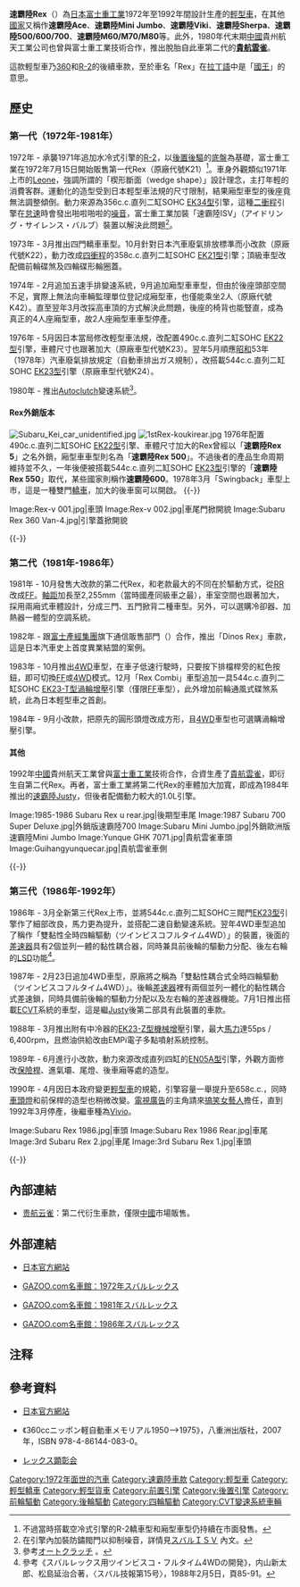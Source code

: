 {{noteTA
|T=zh-cn:斯巴鲁Rex; zh-tw:速霸陸Rex; zh-hk:富士Rex
|1=zh-cn:斯巴鲁; zh-tw:速霸陸; zh-hk:富士
|2=zh-hans:发动机; zh-hant:引擎;
|3=zh-cn:水平对置; zh-tw:水平對臥; 
}}
{{Infobox Automobile
|name          = 速霸陸Rex
|image         = File:1988 Subaru M70 Super Deluxe 3-door hatchback (2015-07-24) 01.jpg
|manufacturer  = [[富士重工業|富士重工業]]
|predecessor   = [[速霸陸360|速霸陸360]]、[[速霸陸R-2|速霸陸R-2]]
|successor     = [[速霸陸Vivio|速霸陸Vivio]]
|class         = [[輕型車|輕型車]]
|production    = 1972年-1992年
}}

'''速霸陸Rex'''（{{lang-ja|スバル・レックス}}）為[[日本|日本]][[富士重工業|富士重工業]]1972年至1992年間設計生產的[[輕型車|輕型車]]，在其他[[國家|國家]]又稱作'''速霸陸Ace'''、'''速霸陸Mini Jumbo'''、'''速霸陸Viki'''、'''速霸陸Sherpa'''、'''速霸陸500/600/700'''、'''速霸陸M60/M70/M80'''等。此外，1980年代末期[[中國|中國]]貴州航天工業公司也曾與富士重工業技術合作，推出脫胎自此車第二代的'''[[貴航雲雀|貴航雲雀]]'''。

這款輕型車乃[[速霸陸360|360]]和[[速霸陸R-2|R-2]]的後續車款，至於車名「Rex」在[[拉丁語|拉丁語]]中是「[[君主|國王]]」的意思。

== 歷史 ==
=== 第一代（1972年-1981年） ===
{{Infobox Automobile
|name          = 速霸陸Rex（第一代）
|aka           = 速霸陸500/600
|image         = [[File:1stRex.jpg|220px]]<br>[[File:Rex-v_003.jpg|220px]]
|manufacturer  = [[富士重工業|富士重工業]]
|predecessor   = [[速霸陸360|速霸陸360]]、[[速霸陸R-2|速霸陸R-2]]
|successor     = 
|class         = [[輕型車|輕型車]]
|assembly      = 
|body_style    = 輕型二/四門轎車、輕型三門掀背車、輕型三門廂型車
|production    = 1972年-1981年
|layout        = [[後置後驅|RR]]
|transmission  = 四/五速手動排檔<br>1980年-1981年可選購[[半自动变速器|Autoclutch]]變速系統
|engine        = 356c.c.直列二缸SOHC[[两冲程循环|二衝程]]水冷式[[速霸陸EK族引擎#EK34型|EK34型]]引擎<br>358c.c.直列二缸SOHC[[四冲程循环|四衝程]]水冷式[[速霸陸EK族引擎#EK21型|EK21型]]引擎<br>490c.c.直列二缸SOHC四衝程水冷式[[速霸陸EK族引擎#EK22型|EK22型]]引擎<br>544c.c.直列二缸SOHC四衝程水冷式[[速霸陸EK族引擎#EK23型|EK23型]]引擎
|wheelbase     = 1,920mm
|length        = 2,995mm - 3,190mm
|width         = 1,295mm - 1,395mm
|height        = 1,255mm - 1,385mm
|weight        = 480kg - 570kg
|fuel_capacity = 
|related       = 
|similar       =
|designer      = 
}}

1972年 - 承襲1971年追加水冷式引擎的[[速霸陸R-2|R-2]]，以[[後置後驅|後置後驅]]的[[底盤|底盤]]為基礎，富士重工業在1972年7月15日開始販售第一代Rex（原廠代號K21）<ref>不過當時搭載空冷式引擎的R-2轎車型和廂型車型仍持續在市面發售。</ref>。車身外觀類似1971年上市的[[速霸陸Leone|Leone]]，強調所謂的「楔形斷面（wedge shape）」設計理念，主打年輕的消費客群。運動化的造型受到日本輕型車法規的尺寸限制，結果廂型車型的後座竟無法調整傾倒。動力來源為356c.c.直列二缸SOHC [[速霸陸EK族引擎#EK34型|EK34型]]引擎，這種[[两冲程循环|二衝程]]引擎在[[怠速|怠速]]時會發出啪啦啪啦的[[噪音|噪音]]，富士重工業加裝「速霸陸ISV」（{{ja}}アイドリング・サイレンス・バルブ）裝置以解決此問題<ref>在引擎內加裝防鏽閥門以抑制噪音，詳情見{{ja}}[http://www.geocities.jp/misamima90/t01.htm スバルＩＳＶ] {{Wayback|url=http://www.geocities.jp/misamima90/t01.htm |date=20150109162014 }}內文。</ref>。

1973年 - 3月推出四門轎車車型。10月針對日本汽車廢氣排放標準而小改款（原廠代號K22），動力改成[[四冲程循环|四衝程]]的358c.c.直列二缸SOHC [[速霸陸EK族引擎#EK21型|EK21型]]引擎；頂級車型改配備前輪碟煞及四輪碟形輪圈蓋。

1974年 - 2月追加五速手排變速系統，9月追加廂型車車型，但由於後座頭部空間不足，實際上無法向車輛監理單位登記成廂型車，也僅能乘坐2人（原廠代號K42）。直至翌年3月改採高車頂的方式解決此問題，後座的椅背也能豎直，成為真正的4人座廂型車，故2人座廂型車車型停產。

1976年 - 5月因日本當局修改輕型車法規，改配置490c.c.直列二缸SOHC [[速霸陸EK族引擎#EK22型|EK22型]]引擎，車體尺寸也跟著加大（原廠車型代號K23）。翌年5月順應[[昭和|昭和]]53年（1978年）汽車廢氣排放規定（{{ja}}自動車排出ガス規制），改搭載544c.c.直列二缸SOHC [[速霸陸EK族引擎#EK23型|EK23型]]引擎（原廠車型代號K24）。

1980年 - 推出[[半自动变速器|Autoclutch]]變速系統<ref>參考{{ja}}[http://www.geocities.jp/misamima90/t04.htm オートクラッチ] {{Wayback|url=http://www.geocities.jp/misamima90/t04.htm |date=20160908053555 }}。</ref>。

==== Rex外銷版本 ====
[[File:Subaru_Kei_car_unidentified.jpg|thumb]]
[[File:1stRex-koukirear.jpg|thumb]]
1976年配置490c.c.直列二缸SOHC [[速霸陸EK族引擎#EK22型|EK22型]]引擎、車體尺寸加大的Rex曾經以「'''速霸陸Rex 5'''」之名外銷，廂型車車型則名為「'''速霸陸Rex 500'''」。不過後者的產品生命周期維持並不久，一年後便被搭載544c.c.直列二缸SOHC [[速霸陸EK族引擎#EK23型|EK23型]]引擎的「'''速霸陸Rex 550'''」取代，某些國家則稱作'''速霸陸600'''。1978年3月「Swingback」車型上市，這是一種雙門[[轎車|轎車]]，加大的後車窗可以開啟。
{{-}}

<gallery>
Image:Rex-v 001.jpg|車頭
Image:Rex-v 002.jpg|車尾門掀開貌
Image:Subaru Rex 360 Van-4.jpg|引擎蓋掀開貌
</gallery>
{{-}}

=== 第二代（1981年-1986年） ===
{{Infobox Automobile
|name          = 速霸陸Rex（第二代）
|aka           = 速霸陸600/700、速霸陸Mini Jumbo、速霸陸Sherpa、[[貴航雲雀|貴航雲雀]]
|image         = [[File:REX_2nd-early.jpg|220px]]<br>[[File:1985-1986_Subaru_Rex_u.jpg|220px]]
|manufacturer  = [[富士重工業|富士重工業]]
|predecessor   = 
|successor     = 
|class         = [[輕型車|輕型車]]
|assembly      = 
|body_style    = 輕型三/五門掀背車
|production    = 1981年-1986年
|layout        = [[前置前驅|FF]] / [[四輪驅動|4WD]]
|transmission  = 五速手動排檔
|engine        = 544c.c.直列二缸SOHC [[速霸陸EK族引擎#EK23型|EK23型]]引擎<br>544c.c.直列二缸SOHC [[速霸陸EK族引擎#EK23-T型（渦輪增壓、二閥門）|EK23-T型]][[渦輪增壓器|渦輪增壓]]引擎<br>665c.c.直列二缸SOHC [[速霸陸EK族引擎#EK42型|EK42型]]引擎（外銷版本）<br>658c.c.直列四缸SOHC [[速霸陸EN族引擎#EN07F型|EN07F型]]
|wheelbase     = 2,255mm
|length        = 3,195mm
|width         = 1,395mm
|height        = 1,350mm
|weight        = 565kg
|fuel_capacity = 
|related       = [[貴航雲雀|貴航雲雀]]
|similar       =
|designer      = 
}}

1981年 - 10月發售大改款的第二代Rex，和老款最大的不同在於驅動方式，從[[後置後驅|RR]]改成[[前置前驅|FF]]。[[軸距|軸距]]加長至2,255mm（當時國產同級車之最），車室空間也跟著加大，採用兩廂式車體設計，分成三門、五門掀背二種車型。另外，可以選購冷卻器、加熱器一體型的空調系統。

1982年 - 跟[[富士產經集團|富士產經集團]]旗下通信販售部門{{link-ja|Dinos公司|ディノス}}（{{lang|ja|株式会社ディノス}}）合作，推出「Dinos Rex」車款，這是日本汽車史上首度異業結盟的案例。

1983年 - 10月推出[[四輪驅動|4WD]]車型，在車子低速行駛時，只要按下排檔桿旁的紅色按鈕，即可切換[[前置前驅|FF]]或[[四輪驅動|4WD]]模式。12月「Rex Combi」車型追加一具544c.c.直列二缸SOHC [[速霸陸EK族引擎#EK23-T型（渦輪增壓、二閥門）|EK23-T型]][[渦輪增壓器|渦輪增壓]]引擎（僅限[[前置前驅|FF]]車型），此外增加前輪通風式碟煞系統，此為日本輕型車之首創。

1984年 - 9月小改款，把原先的圓形頭燈改成方形，且[[四輪驅動|4WD]]車型也可選購渦輪增壓引擎。

==== 其他 ====
1992年[[中國|中國]]貴州航天工業曾與[[富士重工業|富士重工業]]技術合作，合資生產了[[貴航雲雀|貴航雲雀]]，即衍生自第二代Rex。再者，富士重工業將第二代Rex的車體加大加寬，即成為1984年推出的[[速霸陸Justy|速霸陸Justy]]，但後者配備動力較大的1.0L引擎。

<gallery>
Image:1985-1986 Subaru Rex u rear.jpg|後期型車尾
Image:1987 Subaru 700 Super Deluxe.jpg|外銷版速霸陸700
Image:Subaru Mini Jumbo.jpg|外銷歐洲版速霸陸Mini Jumbo
Image:Yunque GHK 7071.jpg|貴航雲雀車頭
Image:Guihangyunquecar.jpg|貴航雲雀車側
</gallery>
{{-}}

=== 第三代（1986年-1992年） ===
{{Infobox Automobile
|name          = 速霸陸Rex（第三代）
|aka           = 速霸陸Fiori、速霸陸M60/M70/M80、速霸陸Mini Jumbo、速霸陸Sherpa、速霸陸Viki
|image         = [[File:Subaru_Rex.jpg|220px]]<br>[[File:Subaru_Rex_rear.jpg|220px]]
|manufacturer  = [[富士重工業|富士重工業]]
|predecessor   = 
|successor     = [[速霸陸Vivio|速霸陸Vivio]]
|class         = [[輕型車|輕型車]]
|assembly      = 
|body_style    = 輕型三/五門掀背車
|production    = 1986年-1992年
|layout        = [[前置前驅|FF]] / [[四輪驅動|4WD]]
|transmission  = 二速自動排檔、[[電子式無段變速自排系統|ECVT]]
|engine        = 544c.c.直列二缸SOHC三閥門[[速霸陸EK族引擎#EK23型（自然進氣、三閥門）|EK23型]]引擎<br>544c.c.直列二缸SOHC三閥門[[速霸陸EK族引擎#EK23-Z型（機械增壓、三閥門）|EK23-Z型]][[机械增压器|機械增壓]]引擎<br>547c.c.直列四缸SOHC [[速霸陸EN族引擎#EN05A型|EN05A型]]引擎<br>547c.c.直列四缸SOHC [[速霸陸EN族引擎#EN05Z型|EN05Z型]][[機械增壓器|機械增壓]]引擎<br>658c.c.直列四缸SOHC [[速霸陸EN族引擎#EN07A型（自然進氣、化油器）|EN07A型]]引擎<br>658c.c.直列四缸SOHC [[速霸陸EN族引擎#EN07E型（自然進氣、EMPi）|EN07E型]]引擎<br>658c.c.直列四缸SOHC [[速霸陸EN族引擎#EN07Z型（機械增壓附中冷器、EMPi）|EN07Z型]][[機械增壓器|機械增壓]]引擎<br>665c.c.直列二缸SOHC [[速霸陸EK族引擎#EK42型|EK42型]]引擎（外銷版本）<br>758c.c.直列四缸SOHC [[速霸陸EN族引擎#EN08型|EN08型]]引擎（外銷版本）
|wheelbase     = 2,255mm
|length        = 3,195mm - 3,295mm
|width         = 1,395mm
|height        = 1,360mm
|weight        = 590kg
|fuel_capacity = 
|related       = 
|similar       =
|designer      = 
}}

1986年 - 3月全新第三代Rex上市，並將544c.c.直列二缸SOHC三閥門[[速霸陸EK族引擎#EK23型（自然進氣、三閥門）|EK23型]]引擎作了細部改良，馬力更為提升，並搭配二速自動變速系統。翌年4WD車型追加了稱作「雙黏性全時四輪驅動（{{ja}}ツインビスコフルタイム4WD）」的裝置，後面的[[差速器|差速器]]具有2個並列一體的黏性耦合器，同時兼具前後輪的驅動力分配、後左右輪的[[限滑差速器|LSD]]功能<ref>參考《スバルレックス用ツインビスコ・フルタイム4WDの開発》，内山新太郎、松島延治合著，〈スバル技報第15号〉，1988年2月5日，頁85-91。</ref>。

1987年 - 2月23日追加4WD車型，原廠將之稱為「雙黏性耦合式全時四輪驅動（{{ja}}ツインビスコフルタイム4WD）」。後輪[[差速器|差速器]]裡有兩個並列一體化的黏性耦合式差速鎖，同時具備前後輪的驅動力分配以及左右輪的差速器機能。7月1日推出搭載[[電子式無段變速自排系統|ECVT]]系統的車型，這是繼[[速霸陸Justy|Justy]]後第二部具有此裝置的車款。

1988年 - 3月推出附有中冷器的[[速霸陸EK族引擎#EK23-Z型（機械增壓、三閥門）|EK23-Z型]][[机械增压器|機械增壓]]引擎，最大[[馬力|馬力]]達55ps / 6,400rpm，且燃油供給改由EMPi電子多點噴射系統控制。

1989年 - 6月進行小改款，動力來源改成直列四缸的[[速霸陸EN族引擎#EN05A型|EN05A型]]引擎，外觀方面修改[[保險桿|保險桿]]、進氣壩、尾燈、後車廂等處的造型。

1990年 - 4月因日本政府變更[[輕型車|輕型車]]的規範，引擎容量一舉提升至658c.c.，同時[[車頭燈|車頭燈]]和前保桿的造型也稍微改變。[[電視廣告|電視廣告]]的主角請來[[搞笑藝人|搞笑女藝人]]{{link-ja|山田邦子|山田邦子}}擔任，直到1992年3月停產，後繼車種為[[速霸陸Vivio|Vivio]]。

<gallery>
Image:Subaru Rex 1986.jpg|車頭
Image:Subaru Rex 1986 Rear.jpg|車尾
Image:3rd Subaru Rex 2.jpg|車尾
Image:3rd Subaru Rex 1.jpg|車頭
</gallery>
{{-}}

== 內部連結 ==
* [[贵航云雀|贵航云雀]]：第二代衍生車款，僅限[[中國|中國]]市場販售。

== 外部連結 ==
* {{ja}}[http://subaru-philosophy.jp/tagged/REX 日本官方網站] {{Wayback|url=http://subaru-philosophy.jp/tagged/REX |date=20200728014852 }}
* {{ja}}[http://gazoo.com/car/newcar/vehicle_info/Pages/detail.aspx?MAKER_CD=G&CARTYPE_CD=974&GENERATION=-3&NEWS_ID=G974-3990001387 GAZOO.com名車館：1972年スバルレックス]{{Dead link|date=2019年5月 |bot=InternetArchiveBot |fix-attempted=yes }}
* {{ja}}[https://web.archive.org/web/20160304113525/http://gazoo.com/car/newcar/vehicle_info/Pages/detail.aspx?MAKER_CD=G&CARTYPE_CD=974&GENERATION=-2&NEWS_ID=G974-2990003239 GAZOO.com名車館：1981年スバルレックス]
* {{ja}}[https://web.archive.org/web/20160304213642/http://gazoo.com/car/newcar/vehicle_info/Pages/detail.aspx?MAKER_CD=G&CARTYPE_CD=974&GENERATION=-1&NEWS_ID=G974-1990003240 GAZOO.com名車館：1986年スバルレックス]

==注释==
{{reflist}}

== 參考資料 ==
* {{ja}}[http://subaru-philosophy.jp/tagged/REX 日本官方網站] {{Wayback|url=http://subaru-philosophy.jp/tagged/REX |date=20200728014852 }}
* 《360ccニッポン軽自動車メモリアル1950-->1975》，八重洲出版社，2007年，ISBN 978-4-86144-083-0。
* {{ja}}[https://web.archive.org/web/20130626114119/http://www.geocities.jp/misamima90/index.htm レックス顕彰会]

{{Subaru early}}
{{Subaru}}

[[Category:1972年面世的汽車|Category:1972年面世的汽車]]
[[Category:速霸陸車款|Category:速霸陸車款]]
[[Category:輕型車|Category:輕型車]]
[[Category:輕型轎車|Category:輕型轎車]]
[[Category:輕型貨車|Category:輕型貨車]]
[[Category:前置引擎|Category:前置引擎]]
[[Category:後置引擎|Category:後置引擎]]
[[Category:前輪驅動|Category:前輪驅動]]
[[Category:後輪驅動|Category:後輪驅動]]
[[Category:四輪驅動|Category:四輪驅動]]
[[Category:CVT變速系統車輛|Category:CVT變速系統車輛]]